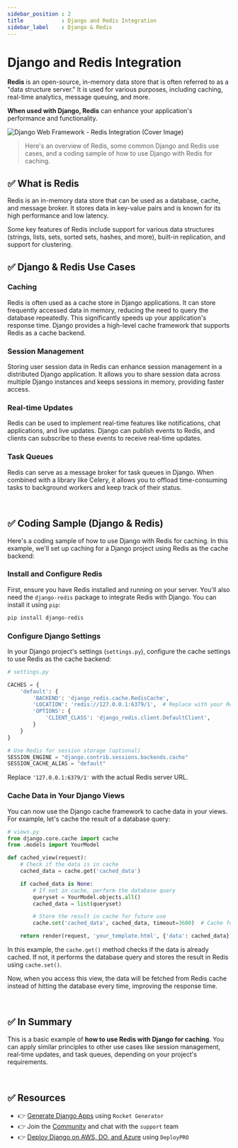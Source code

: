 ```yaml
---
sidebar_position : 2
title            : Django and Redis Integration   
sidebar_label    : Django & Redis
---
```


# Django and Redis Integration

**Redis** is an open-source, in-memory data store that is often referred to as a "data structure server." 
It is used for various purposes, including caching, real-time analytics, message queuing, and more. 

**When used with Django, Redis** can enhance your application's performance and functionality. 

![Django Web Framework - Redis Integration (Cover Image)](https://github-production-user-asset-6210df.s3.amazonaws.com/51070104/268485357-df36ff1d-9e89-4725-b38e-9ed3cff950be.png)

> Here's an overview of Redis, some common Django and Redis use cases, and a coding sample of how to use Django with Redis for caching.

## ✅ **What is Redis**

Redis is an in-memory data store that can be used as a database, cache, and message broker. 
It stores data in key-value pairs and is known for its high performance and low latency. 

Some key features of Redis include support for various data structures (strings, lists, sets, sorted sets, hashes, and more), built-in replication, and support for clustering.

## ✅ **Django & Redis Use Cases**

### **Caching**

Redis is often used as a cache store in Django applications. It can store frequently accessed data in memory, reducing the need to query the database repeatedly. 
This significantly speeds up your application's response time. Django provides a high-level cache framework that supports Redis as a cache backend.

### **Session Management** 

Storing user session data in Redis can enhance session management in a distributed Django application. 
It allows you to share session data across multiple Django instances and keeps sessions in memory, providing faster access.

### **Real-time Updates** 

Redis can be used to implement real-time features like notifications, chat applications, and live updates. 
Django can publish events to Redis, and clients can subscribe to these events to receive real-time updates.

### **Task Queues** 

Redis can serve as a message broker for task queues in Django. 
When combined with a library like Celery, it allows you to offload time-consuming tasks to background workers and keep track of their status.

<br />

## ✅ Coding Sample (Django & Redis)

Here's a coding sample of how to use Django with Redis for caching. In this example, we'll set up caching for a Django project using Redis as the cache backend:

### **Install and Configure Redis**

First, ensure you have Redis installed and running on your server. You'll also need the `django-redis` package to integrate Redis with Django. You can install it using `pip`:

```bash
pip install django-redis
```

### **Configure Django Settings**

In your Django project's settings (`settings.py`), configure the cache settings to use Redis as the cache backend:

```python
# settings.py

CACHES = {
    'default': {
        'BACKEND': 'django_redis.cache.RedisCache',
        'LOCATION': 'redis://127.0.0.1:6379/1',  # Replace with your Redis server URL.
        'OPTIONS': {
            'CLIENT_CLASS': 'django_redis.client.DefaultClient',
        }
    }
}

# Use Redis for session storage (optional)
SESSION_ENGINE = "django.contrib.sessions.backends.cache"
SESSION_CACHE_ALIAS = "default"
```

Replace `'127.0.0.1:6379/1'` with the actual Redis server URL.

### **Cache Data in Your Django Views**

You can now use the Django cache framework to cache data in your views. For example, let's cache the result of a database query:

```python
# views.py
from django.core.cache import cache
from .models import YourModel

def cached_view(request):
    # Check if the data is in cache
    cached_data = cache.get('cached_data')

    if cached_data is None:
        # If not in cache, perform the database query
        queryset = YourModel.objects.all()
        cached_data = list(queryset)

        # Store the result in cache for future use
        cache.set('cached_data', cached_data, timeout=3600)  # Cache for 1 hour

    return render(request, 'your_template.html', {'data': cached_data})
```

In this example, the `cache.get()` method checks if the data is already cached. If not, it performs the database query and stores the result in Redis using `cache.set()`.

Now, when you access this view, the data will be fetched from Redis cache instead of hitting the database every time, improving the response time.

<br />

## ✅ In Summary

This is a basic example of **how to use Redis with Django for caching**. 
You can apply similar principles to other use cases like session management, real-time updates, and task queues, depending on your project's requirements.

<br />

## ✅ Resources

- 👉 [Generate Django Apps](https://app-generator.dev/django/) using `Rocket Generator`
- 👉 Join the [Community](https://discord.gg/fZC6hup) and chat with the `support` team 
- 👉 [Deploy Django on AWS, DO, and Azure](https://www.docs.deploypro.dev/) using `DeployPRO`
